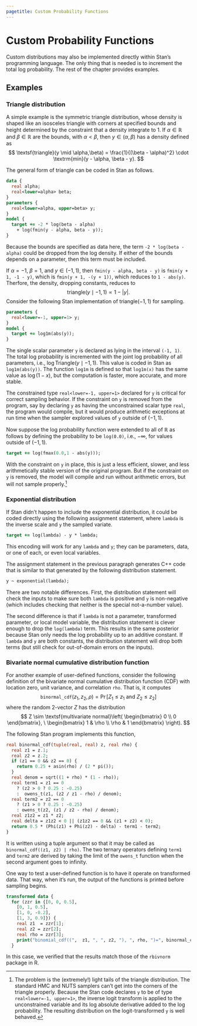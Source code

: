 ```yaml
---
pagetitle: Custom Probability Functions
---
```


# Custom Probability Functions  {#custom-probability-functions.chapter}

Custom distributions may also be implemented directly within Stan's
programming language.  The only thing that is needed is to increment
the total log probability.  The rest of the chapter provides examples.

## Examples

### Triangle distribution {-}

A simple example is the symmetric triangle distribution,
whose density is shaped like an isosceles triangle with corners at
specified bounds and height determined by the constraint that a
density integrate to 1.  If $\alpha \in \mathbb{R}$ and $\beta \in \mathbb{R}$
are the bounds, with $\alpha < \beta$, then $y \in (\alpha,\beta)$ has
a density defined as
$$
\textsf{triangle}(y \mid \alpha,\beta)
=
\frac{1}{(\beta - \alpha)^2}
\cdot
\textrm{min}(y - \alpha, \beta - y).
$$

The general form of triangle can be coded in Stan as follows.

```stan
data {
  real alpha;
  real<lower=alpha> beta;
}
parameters {
  real<lower=alpha, upper=beta> y;
}
model {
  target += -2 * log(beta - alpha)
    + log(fmin(y - alpha, beta - y));
}
```

Because the bounds are specified as data here, the term `-2 * log(beta
- alpha)` could be dropped from the log density.  If either of the
bounds depends on a parameter, then this term must be included.

If $\alpha = -1$, $\beta = 1$, and $y \in (-1,1)$, then
`fmin(y - alpha, beta - y)` is `fmin(y + 1, -1 - y)`, which is `fmin(y + 1, -(y + 1))`, which reduces to `1 - abs(y)`.  Therfore, the density, dropping constants, reduces to
$$
\textsf{triangle}(y \mid -1, 1) \propto 1 - |y|.
$$
Consider the following Stan implementation of
$\textsf{triangle}(-1,1)$ for sampling.


```stan
parameters {
  real<lower=-1, upper=1> y;
}
model {
  target += log1m(abs(y));
}
```

The single scalar parameter `y` is declared as lying in the
interval `(-1, 1)`.  The total log probability is
incremented with the joint log probability of all parameters, i.e.,
$\log \mathsf{Triangle}(y \mid -1, 1)$.  This value is coded in Stan as
`log1m(abs(y))`.  The function `log1m` is defined so
that `log1m(x)` has the same value as $\log(1 - x)$, but the
computation is faster, more accurate, and more stable.

The constrained type `real<lower=-1, upper=1>` declared for `y` is
critical for correct sampling behavior.  If the constraint on `y`
is removed from the program, say by declaring `y` as having the
unconstrained scalar type `real`, the program would compile, but
it would produce arithmetic exceptions at run time when the sampler
explored values of `y` outside of $(-1,1)$.

Now suppose the log probability function were extended to all of
$\mathbb{R}$ as follows by defining the probability to be `log(0.0)`,
i.e., $-\infty$, for values outside of $(-1, 1)$.

```stan
target += log(fmax(0.0,1 - abs(y)));
```

With the constraint on `y` in place, this is just a less
efficient, slower, and less arithmetically stable version of the
original program.  But if the constraint on `y` is removed,
the model will compile and run without arithmetic errors, but will not
sample properly.^[The problem is the (extremely!) light tails of the triangle distribution.  The standard HMC and NUTS samplers can't get into the corners of the triangle properly.  Because the Stan code declares `y` to be of type `real<lower=-1, upper=1>`, the inverse logit transform is applied to the unconstrained variable and its log absolute derivative added to the log probability.  The resulting distribution on the logit-transformed `y` is well behaved.]

### Exponential distribution {-}

If Stan didn't happen to include the exponential distribution, it
could be coded directly using the following assignment statement,
where `lambda` is the inverse scale and `y` the sampled
variate.

```stan
target += log(lambda) - y * lambda;
```

This encoding will work for any `lambda` and `y`; they can
be parameters, data, or one of each, or even local variables.

The assignment statement in the previous paragraph generates
C++ code that is  similar to that generated by the following
distribution statement.

```stan
y ~ exponential(lambda);
```

There are two notable differences.  First, the distribution statement will
check the inputs to make sure both `lambda` is positive and
`y` is non-negative (which includes checking that neither is the
special not-a-number value).

The second difference is that if `lambda` is not a parameter,
transformed parameter, or local model variable, the distribution statement
is clever enough to drop the `log(lambda)` term.  This results in
the same posterior because Stan only needs the log probability up to
an additive constant.  If `lambda` and `y` are both
constants, the distribution statement will drop both terms (but still
check for out-of-domain errors on the inputs).

### Bivariate normal cumulative distribution function {-}

For another example of user-defined functions, consider the following
definition of the bivariate normal cumulative distribution function
(CDF) with location zero, unit variance, and correlation `rho`.
That is, it computes
$$
\texttt{binormal}\mathtt{\_}\texttt{cdf}(z_1, z_2, \rho) = \Pr[Z_1 \leq z_1 \text{ and } Z_2 \leq z_2]
$$
where the random 2-vector $Z$ has the distribution
$$
Z \sim \textsf{multivariate normal}\left(
\begin{bmatrix}
0 \\
0
\end{bmatrix}, \
\begin{bmatrix}
1 & \rho
\\
\rho & 1
\end{bmatrix}
\right).
$$

The following Stan program implements this function,

```stan
real binormal_cdf(tuple(real, real) z, real rho) {
  real z1 = z.1;
  real z2 = z.2;
  if (z1 == 0 && z2 == 0) {
    return 0.25 + asin(rho) / (2 * pi());
  }
  real denom = sqrt((1 + rho) * (1 - rho));
  real term1 = z1 == 0
    ? (z2 > 0 ? 0.25 : -0.25)
    :  owens_t(z1, (z2 / z1 - rho) / denom);
  real term2 = z2 == 0
    ? (z1 > 0 ? 0.25 : -0.25)
    : owens_t(z2, (z1 / z2 - rho) / denom);
  real z1z2 = z1 * z2;
  real delta = z1z2 < 0 || (z1z2 == 0 && (z1 + z2) < 0);
  return 0.5 * (Phi(z1) + Phi(z2) - delta) - term1 - term2;
}
```

It is written using a tuple argument so that it may be called as `binormal_cdf((z1, z2) | rho)`. The two ternary operators defining `term1` and `term2` are derived by taking the limit of the `owens_t` function when the second argument goes to infinity.

One way to test a user-defined function is to have it operate on transformed data.  That way, when it's run, the output of the functions is printed before sampling begins.

```stan
transformed data {
  for (zzr in {[0, 0, 0.5],
	[0, 1, 0.5],
	[1, 0, -0.2],
	[1, 3, 0.9]}) {
    real z1  = zzr[1];
    real z2 = zzr[2];
    real rho = zzr[3];
    print("binomial_cdf((",  z1, ", ", z2, "), ", rho, ")=", binormal_cdf((z1, z2) | rho));
  }
```

In this case, we verified that the results match those of the `rbivnorm` package in R.

